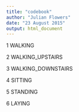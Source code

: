 ```yaml
---
title: "codebook"
author: "Julian Flowers"
date: "23 August 2015"
output: html_document
---
```


1 WALKING

2 WALKING_UPSTAIRS

3 WALKING_DOWNSTAIRS

4 SITTING

5 STANDING

6 LAYING